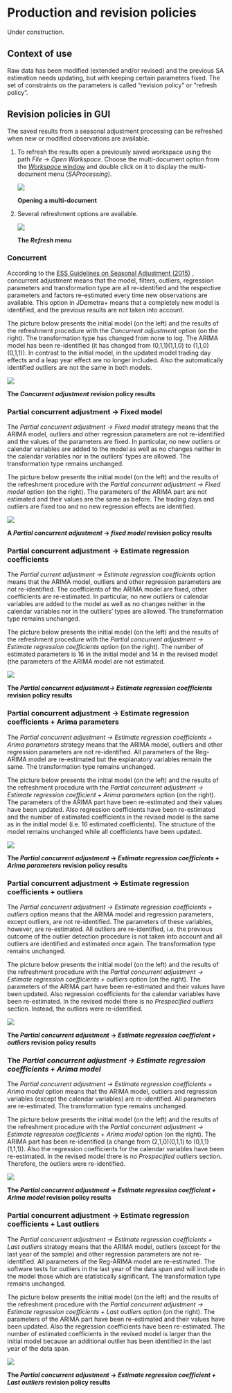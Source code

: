 # Production and revision policies {.unnumbered}

Under construction.

## Context of use

Raw data has been modified (extended and/or revised) and the previous SA estimation needs updating, but with keeping certain parameters fixed. The set of constraints on the parameters is called "revision policy" or "refresh policy".

## Revision policies in GUI

The saved results from a seasonal adjustment processing can be refreshed when new or modified observations are available.

1.  To refresh the results open a previously saved workspace using the path *File* → *Open Workspace*. Choose the multi-document option from the [*Workspace* window](../reference-manual/workspace.html) and double click on it to display the multi-document menu (*SAProcessing*).

    ![](All_images/UDimage21.jpg)

    **Opening a multi-document**

2.  Several refreshment options are available.

    ![](All_images/UDimage22.jpg)

    **The *Refresh* menu**

### Concurrent

According to the [ESS Guidelines on Seasonal Adjustment (2015)](https://ec.europa.eu/eurostat/documents/3859598/6830795/KS-GQ-15-001-EN-N.pdf/d8f1e5f5-251b-4a69-93e3-079031b74bd3) , concurrent adjustment means that the model, filters, outliers, regression parameters and transformation type are all re-identified and the respective parameters and factors re-estimated every time new observations are available. This option in JDemetra+ means that a completely new model is identified, and the previous results are not taken into account.

The picture below presents the initial model (on the left) and the results of the refreshment procedure with the *Concurrent adjustment* option (on the right). The transformation type has changed from none to log. The ARIMA model has been re-identified (it has changed from (0,1,1)(1,1,0) to (1,1,0)(0,1,1)). In contrast to the initial model, in the updated model trading day effects and a leap year effect are no longer included. Also the automatically identified outliers are not the same in both models.

![](All_images/UG_PCA_image2.jpg)

**The *Concurrent adjustment* revision policy results**

### Partial concurrent adjustment → Fixed model

The *Partial concurrent adjustment → Fixed model* strategy means that the ARIMA model, outliers and other regression parameters are not re-identified and the values of the parameters are fixed. In particular, no new outliers or calendar variables are added to the model as well as no changes neither in the calendar variables nor in the outliers' types are allowed. The transformation type remains unchanged.

The picture below presents the initial model (on the left) and the results of the refreshment procedure with the *Partial concurrent adjustment → Fixed model* option (on the right). The parameters of the ARIMA part are not estimated and their values are the same as before. The trading days and outliers are fixed too and no new regression effects are identified.

![](All_images/UDimage23.jpg)

**A *Partial concurrent adjustment* → *fixed model* revision policy results**

### Partial concurrent adjustment → Estimate regression coefficients

The *Partial current adjustment → Estimate regression coefficients* option means that the ARIMA model, outliers and other regression parameters are not re-identified. The coefficients of the ARIMA model are fixed, other coefficients are re-estimated. In particular, no new outliers or calendar variables are added to the model as well as no changes neither in the calendar variables nor in the outliers' types are allowed. The transformation type remains unchanged.

The picture below presents the initial model (on the left) and the results of the refreshment procedure with the *Partial concurrent adjustment* *→ Estimate regression coefficients* option (on the right). The number of estimated parameters is 16 in the initial model and 14 in the revised model (the parameters of the ARIMA model are not estimated.

![](All_images/UDimage24.jpg)

**The *Partial concurrent adjustment→ Estimate regression coefficients* revision policy results**

### Partial concurrent adjustment → Estimate regression coefficients + Arima parameters

The *Partial concurrent adjustment → Estimate regression coefficients + Arima parameters* strategy means that the ARIMA model, outliers and other regression parameters are not re-identified. All parameters of the Reg-ARIMA model are re-estimated but the explanatory variables remain the same. The transformation type remains unchanged.

The picture below presents the initial model (on the left) and the results of the refreshment procedure with the *Partial* *concurrent adjustment → Estimate regression coefficient + Arima parameters* option (on the right). The parameters of the ARIMA part have been re-estimated and their values have been updated. Also regression coefficients have been re-estimated and the number of estimated coefficients in the revised model is the same as in the initial model (i.e. 16 estimated coefficients). The structure of the model remains unchanged while all coefficients have been updated.

![](All_images/UDimage25.jpg)

**The *Partial concurrent adjustment* → *Estimate regression coefficients + Arima parameters* revision policy results**

### Partial concurrent adjustment → Estimate regression coefficients + outliers

The *Partial concurrent adjustment → Estimate regression coefficients + outliers* option means that the ARIMA model and regression parameters, except outliers, are not re-identified. The parameters of these variables, however, are re-estimated. All outliers are re-identified, i.e. the previous outcome of the outlier detection procedure is not taken into account and all outliers are identified and estimated once again. The transformation type remains unchanged.

The picture below presents the initial model (on the left) and the results of the refreshment procedure with the *Partial concurrent adjustment → Estimate regression coefficients + outliers* option (on the right). The parameters of the ARIMA part have been re-estimated and their values have been updated. Also regression coefficients for the calendar variables have been re-estimated. In the revised model there is no *Prespecified outliers* section. Instead, the outliers were re-identified.

![](All_images/UDimage27.jpg)

**The *Partial concurrent adjustment* → *Estimate regression coefficient + outliers* revision policy results**

### The *Partial concurrent adjustment → Estimate regression coefficients + Arima model*

The *Partial concurrent adjustment → Estimate regression coefficients + Arima model* option means that the ARIMA model, outliers and regression variables (except the calendar variables) are re-identified. All parameters are re-estimated. The transformation type remains unchanged.

The picture below presents the initial model (on the left) and the results of the refreshment procedure with the *Partial concurrent adjustment → Estimate regression coefficients + Arima model* option (on the right). The ARIMA part has been re-identified (a change from (2,1,0)(0,1,1) to (0,1,1)(1,1,1)). Also the regression coefficients for the calendar variables have been re-estimated. In the revised model there is no *Prespecified outliers* section. Therefore, the outliers were re-identified.

![](All_images/UG_PCA_image1.jpg)

**The *Partial concurrent adjustment* → *Estimate regression coefficient + Arima model* revision policy results**

### Partial concurrent adjustment → Estimate regression coefficients + Last outliers

The *Partial concurrent adjustment → Estimate regression coefficients + Last outliers* strategy means that the ARIMA model, outliers (except for the last year of the sample) and other regression parameters are not re-identified. All parameters of the Reg-ARIMA model are re-estimated. The software tests for outliers in the last year of the data span and will include in the model those which are statistically significant. The transformation type remains unchanged.

The picture below presents the initial model (on the left) and the results of the refreshment procedure with the *Partial* *concurrent adjustment → Estimate regression coefficients + Last outliers* option (on the right). The parameters of the ARIMA part have been re-estimated and their values have been updated. Also the regression coefficients have been re-estimated. The number of estimated coefficients in the revised model is larger than the initial model because an additional outlier has been identified in the last year of the data span.

![](All_images/UDimage26.jpg)

**The *Partial concurrent adjustment* → *Estimate regression coefficient + Last outliers* revision policy results**
